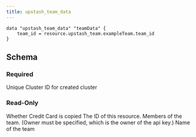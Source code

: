 ```yaml
---
title: upstash_team_data
---
```


<RequestExample>

```hcl Example Usage
data "upstash_team_data" "teamData" {
    team_id = resource.upstash_team.exampleTeam.team_id
}
```

</RequestExample>

## Schema

### Required

<ParamField query="team_id" type="string" required>
    Unique Cluster ID for created cluster
</ParamField>

### Read-Only

<ResponseField name="copy_cc" type="bool">
    Whether Credit Card is copied
</ResponseField>

<ResponseField name="id" type="number">
    The ID of this resource.
</ResponseField>

<ResponseField name="team_members" type="map(string)">
    Members of the team. (Owner must be specified, which is the owner of the api
    key.)
</ResponseField>

<ResponseField name="team_name" type="string">
    Name of the team
</ResponseField>
